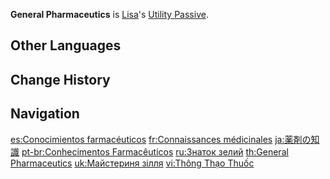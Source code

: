 {{Talent Infobox
|character     = Lisa
|type          = Utility Passive
|image         = Talent Potion Insight.png
|info          = When Lisa crafts a [[Potions|potion]], she has a 20% chance to refund a portion of the crafting materials used.
|utility1      = Crafting
|utility2      = Potion
}}
'''General Pharmaceutics''' is [[Lisa]]'s [[Utility Passive]].

==Other Languages==
{{Other Languages
|en      = General Pharmaceutics
|zhs     = 药剂通识
|zhs_rm  = Yàojì Tōngshí
|zht     = 藥劑通識
|zht_rm  = Yàojì Tōngshì
|zh_tl   = General Pharmaceutical Knowledge
|ja      = 薬剤の知識
|ja_rm   = Yakuzai no Chishiki
|ja_tl   = Medicine Knowledge
|ko      = 포션 통찰
|ko_rm   = Posyeon Tongchal
|ko_tl   = Potion Insight
|es      = Conocimientos farmacéuticos
|es_tl   = Pharmaceutical Knowledge
|fr      = Connaissances médicinales
|fr_tl   = Medicinal Knowledge
|ru      = Знаток зелий
|ru_tl   = Adept of Potions
|th      = General Pharmaceutics
|vi      = Thông Thạo Thuốc
|vi_tl   = Medicine Mastery
|de      = Allgemeinwissen über Tränke
|de_tl   = General Knowledge about Potions
|id      = General Pharmaceutics
|pt      = Conhecimentos Farmacêuticos
|pt_tl   = 
|tr      = Genel Eczacılık
|tr_tl   = 
|it      = Farmaci generici
|it_tl   = Generic Pharmaceutics
}}

==Change History==
{{Change History|1.0}}
{{clr}}

==Navigation==
{{Talent Navbox|Lisa}}

[[es:Conocimientos farmacéuticos]]
[[fr:Connaissances médicinales]]
[[ja:薬剤の知識]]
[[pt-br:Conhecimentos Farmacêuticos]]
[[ru:Знаток зелий]]
[[th:General Pharmaceutics]]
[[uk:Майстериня зілля]]
[[vi:Thông Thạo Thuốc]]